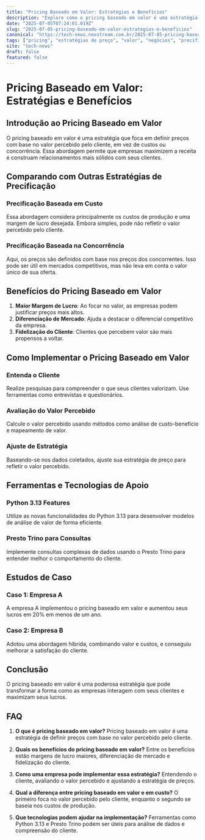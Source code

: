 ```yaml
---
title: "Pricing Baseado em Valor: Estratégias e Benefícios"
description: "Explore como o pricing baseado em valor é uma estratégia eficaz, seus benefícios e como aplicá-la no mercado atual."
date: "2025-07-05T07:24:01.019Z"
slug: "2025-07-05-pricing-baseado-em-valor-estrategias-e-beneficios"
canonical: "https://tech-news.neostream.com.br/2025-07-05-pricing-baseado-em-valor-estrategias-e-beneficios"
tags: ["pricing", "estratégias de preço", "valor", "negócios", "precificação"]
site: "tech-news"
draft: false
featured: false
---
```


# Pricing Baseado em Valor: Estratégias e Benefícios

## Introdução ao Pricing Baseado em Valor
O pricing baseado em valor é uma estratégia que foca em definir preços com base no valor percebido pelo cliente, em vez de custos ou concorrência. Essa abordagem permite que empresas maximizem a receita e construam relacionamentos mais sólidos com seus clientes.

## Comparando com Outras Estratégias de Precificação
### Precificação Baseada em Custo
Essa abordagem considera principalmente os custos de produção e uma margem de lucro desejada. Embora simples, pode não refletir o valor percebido pelo cliente.

### Precificação Baseada na Concorrência
Aqui, os preços são definidos com base nos preços dos concorrentes. Isso pode ser útil em mercados competitivos, mas não leva em conta o valor único de sua oferta.

## Benefícios do Pricing Baseado em Valor
1. **Maior Margem de Lucro**: Ao focar no valor, as empresas podem justificar preços mais altos.
2. **Diferenciação de Mercado**: Ajuda a destacar o diferencial competitivo da empresa.
3. **Fidelização do Cliente**: Clientes que percebem valor são mais propensos a voltar.

## Como Implementar o Pricing Baseado em Valor
### Entenda o Cliente
Realize pesquisas para compreender o que seus clientes valorizam. Use ferramentas como entrevistas e questionários.

### Avaliação do Valor Percebido
Calcule o valor percebido usando métodos como análise de custo-benefício e mapeamento de valor.

### Ajuste de Estratégia
Baseando-se nos dados coletados, ajuste sua estratégia de preço para refletir o valor percebido.

## Ferramentas e Tecnologias de Apoio
### Python 3.13 Features
Utilize as novas funcionalidades do Python 3.13 para desenvolver modelos de análise de valor de forma eficiente.

### Presto Trino para Consultas
Implemente consultas complexas de dados usando o Presto Trino para entender melhor o comportamento do cliente.

## Estudos de Caso
### Caso 1: Empresa A
A empresa A implementou o pricing baseado em valor e aumentou seus lucros em 20% em menos de um ano.

### Caso 2: Empresa B
Adotou uma abordagem híbrida, combinando valor e custos, e conseguiu melhorar a satisfação do cliente.

## Conclusão
O pricing baseado em valor é uma poderosa estratégia que pode transformar a forma como as empresas interagem com seus clientes e maximizam seus lucros.

## FAQ
1. **O que é pricing baseado em valor?**
   Pricing baseado em valor é uma estratégia de definir preços com base no valor percebido pelo cliente.

2. **Quais os benefícios do pricing baseado em valor?**
   Entre os benefícios estão margens de lucro maiores, diferenciação de mercado e fidelização do cliente.

3. **Como uma empresa pode implementar essa estratégia?**
   Entendendo o cliente, avaliando o valor percebido e ajustando a estratégia de preços.

4. **Qual a diferença entre pricing baseado em valor e em custo?**
   O primeiro foca no valor percebido pelo cliente, enquanto o segundo se baseia nos custos de produção.

5. **Que tecnologias podem ajudar na implementação?**
   Ferramentas como Python 3.13 e Presto Trino podem ser úteis para análise de dados e compreensão do cliente.